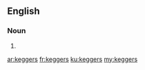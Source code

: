 ==English==

===Noun===
{{head|en}}

# {{plural of|kegger}}

[[ar:keggers]]
[[fr:keggers]]
[[ku:keggers]]
[[my:keggers]]